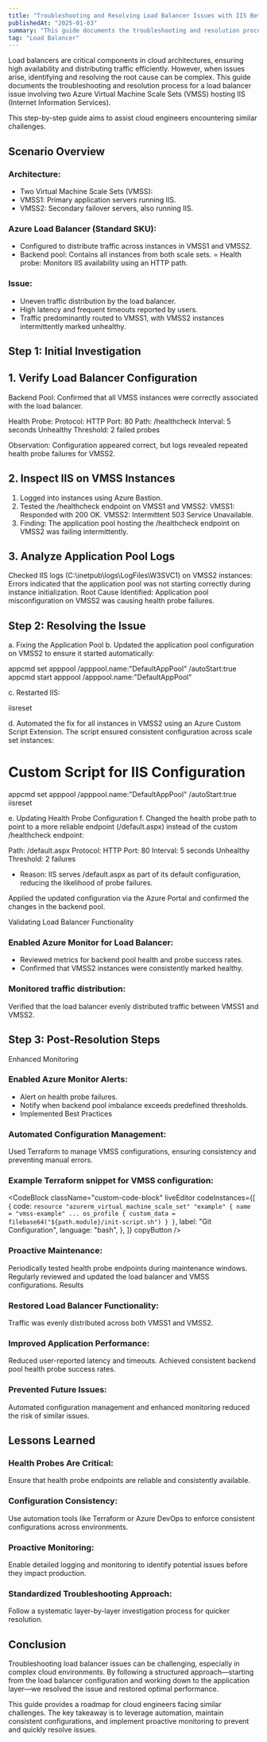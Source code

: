 ---
title: "Troubleshooting and Resolving Load Balancer Issues with IIS Between Two Azure VMSS"
publishedAt: "2025-01-03"
summary: "This guide documents the troubleshooting and resolution process for a load balancer issue involving two Azure Virtual Machine Scale Sets hosting IIS."
tag: "Load Balancer"
---

Load balancers are critical components in cloud architectures, ensuring high availability and distributing traffic efficiently. However, when issues arise, identifying and resolving the root cause can be complex. This guide documents the troubleshooting and resolution process for a load balancer issue involving two Azure Virtual Machine Scale Sets (VMSS) hosting IIS (Internet Information Services).

This step-by-step guide aims to assist cloud engineers encountering similar challenges.

## Scenario Overview
### Architecture:
- Two Virtual Machine Scale Sets (VMSS):
- VMSS1: Primary application servers running IIS.
- VMSS2: Secondary failover servers, also running IIS.

### Azure Load Balancer (Standard SKU):
- Configured to distribute traffic across instances in VMSS1 and VMSS2.
- Backend pool: Contains all instances from both scale sets.
= Health probe: Monitors IIS availability using an HTTP path.

### Issue:
- Uneven traffic distribution by the load balancer.
- High latency and frequent timeouts reported by users.
- Traffic predominantly routed to VMSS1, with VMSS2 instances intermittently marked unhealthy.

## Step 1: Initial Investigation

## 1. Verify Load Balancer Configuration
Backend Pool: Confirmed that all VMSS instances were correctly associated with the load balancer.

Health Probe:
Protocol: HTTP
Port: 80
Path: /healthcheck
Interval: 5 seconds
Unhealthy Threshold: 2 failed probes

Observation: Configuration appeared correct, but logs revealed repeated health probe failures for VMSS2.

## 2. Inspect IIS on VMSS Instances

1. Logged into instances using Azure Bastion.
2. Tested the /healthcheck endpoint on VMSS1 and VMSS2:
    VMSS1: Responded with 200 OK.
    VMSS2: Intermittent 503 Service Unavailable.
2. Finding: The application pool hosting the /healthcheck endpoint on VMSS2 was failing intermittently.

## 3. Analyze Application Pool Logs
Checked IIS logs (C:\inetpub\logs\LogFiles\W3SVC1) on VMSS2 instances:
Errors indicated that the application pool was not starting correctly during instance initialization.
Root Cause Identified: Application pool misconfiguration on VMSS2 was causing health probe failures.

## Step 2: Resolving the Issue
a. Fixing the Application Pool
b. Updated the application pool configuration on VMSS2 to ensure it started automatically:

appcmd set apppool /apppool.name:"DefaultAppPool" /autoStart:true
appcmd start apppool /apppool.name:"DefaultAppPool"

c. Restarted IIS:

iisreset

d. Automated the fix for all instances in VMSS2 using an Azure Custom Script Extension. The script ensured consistent configuration across scale set instances:

# Custom Script for IIS Configuration
appcmd set apppool /apppool.name:"DefaultAppPool" /autoStart:true
iisreset


e. Updating Health Probe Configuration
f. Changed the health probe path to point to a more reliable endpoint (/default.aspx) instead of the custom /healthcheck endpoint:

Path: /default.aspx
Protocol: HTTP
Port: 80
Interval: 5 seconds
Unhealthy Threshold: 2 failures

- Reason: IIS serves /default.aspx as part of its default configuration, reducing the likelihood of probe failures.

Applied the updated configuration via the Azure Portal and confirmed the changes in the backend pool.

Validating Load Balancer Functionality

### Enabled Azure Monitor for Load Balancer:
- Reviewed metrics for backend pool health and probe success rates.
- Confirmed that VMSS2 instances were consistently marked healthy.

### Monitored traffic distribution:

Verified that the load balancer evenly distributed traffic between VMSS1 and VMSS2.

## Step 3: Post-Resolution Steps
Enhanced Monitoring

### Enabled Azure Monitor Alerts:
- Alert on health probe failures.
- Notify when backend pool imbalance exceeds predefined thresholds.
- Implemented Best Practices

### Automated Configuration Management:

Used Terraform to manage VMSS configurations, ensuring consistency and preventing manual errors.

### Example Terraform snippet for VMSS configuration:

<CodeBlock
    className="custom-code-block"
    liveEditor
    codeInstances={[
        {
            code: `resource "azurerm_virtual_machine_scale_set" "example" {
  name                = "vmss-example"
  ...
  os_profile {
    custom_data = filebase64("${path.module}/init-script.sh")
  }
}`,
            label: "Git Configuration",
            language: "bash",
        },
    ]}
    copyButton
/>

### Proactive Maintenance:

Periodically tested health probe endpoints during maintenance windows.
Regularly reviewed and updated the load balancer and VMSS configurations.
Results

### Restored Load Balancer Functionality:

Traffic was evenly distributed across both VMSS1 and VMSS2.

### Improved Application Performance:

Reduced user-reported latency and timeouts.
Achieved consistent backend pool health probe success rates.

### Prevented Future Issues:

Automated configuration management and enhanced monitoring reduced the risk of similar issues.

## Lessons Learned

### Health Probes Are Critical:

Ensure that health probe endpoints are reliable and consistently available.

### Configuration Consistency:

Use automation tools like Terraform or Azure DevOps to enforce consistent configurations across environments.

### Proactive Monitoring:

Enable detailed logging and monitoring to identify potential issues before they impact production.

### Standardized Troubleshooting Approach:

Follow a systematic layer-by-layer investigation process for quicker resolution.

## Conclusion
Troubleshooting load balancer issues can be challenging, especially in complex cloud environments. By following a structured approach—starting from the load balancer configuration and working down to the application layer—we resolved the issue and restored optimal performance.

This guide provides a roadmap for cloud engineers facing similar challenges. The key takeaway is to leverage automation, maintain consistent configurations, and implement proactive monitoring to prevent and quickly resolve issues.

